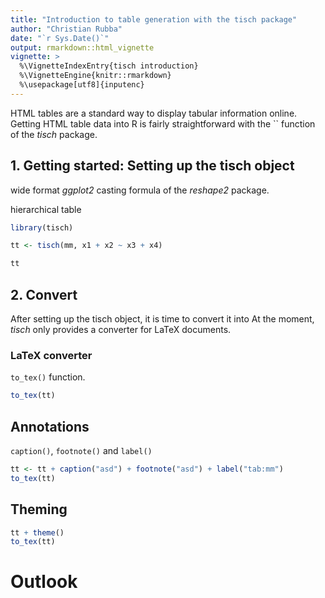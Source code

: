 ```yaml
---
title: "Introduction to table generation with the tisch package"
author: "Christian Rubba"
date: "`r Sys.Date()`"
output: rmarkdown::html_vignette
vignette: >
  %\VignetteIndexEntry{tisch introduction}
  %\VignetteEngine{knitr::rmarkdown}
  %\usepackage[utf8]{inputenc}
---
```


HTML tables are a standard way to display tabular information online. Getting HTML table data into R is fairly straightforward with the `` function of the *tisch* package.

## 1. Getting started: Setting up the tisch object
wide format *ggplot2*
casting formula of the *reshape2* package. 

hierarchical table

```r
library(tisch)

tt <- tisch(mm, x1 + x2 ~ x3 + x4)
```


```r
tt
```

## 2. Convert
After setting up the tisch object, it is time to convert it into 
At the moment, *tisch* only provides a converter for LaTeX documents. 

### LaTeX converter
`to_tex()` function. 

```r
to_tex(tt)
```

## Annotations

`caption()`, `footnote()` and `label()`

```r
tt <- tt + caption("asd") + footnote("asd") + label("tab:mm")
to_tex(tt)
```

## Theming

```r
tt + theme()
to_tex(tt)
```

# Outlook

